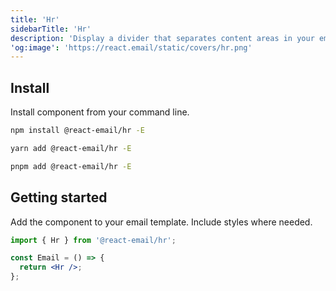 ```yaml
---
title: 'Hr'
sidebarTitle: 'Hr'
description: 'Display a divider that separates content areas in your email.'
'og:image': 'https://react.email/static/covers/hr.png'
---
```


## Install

Install component from your command line.

<CodeGroup>

```sh npm
npm install @react-email/hr -E
```

```sh yarn
yarn add @react-email/hr -E
```

```sh pnpm
pnpm add @react-email/hr -E
```

</CodeGroup>

## Getting started

Add the component to your email template. Include styles where needed.

```jsx
import { Hr } from '@react-email/hr';

const Email = () => {
  return <Hr />;
};
```

<Snippet file="support.mdx" />
